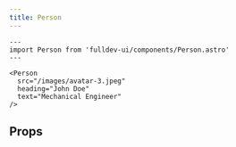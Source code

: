 ```yaml
---
title: Person
---
```



```astro live
---
import Person from 'fulldev-ui/components/Person.astro'
---

<Person
  src="/images/avatar-3.jpeg"
  heading="John Doe"
  text="Mechanical Engineer"
/>
```

## Props

<Props />
